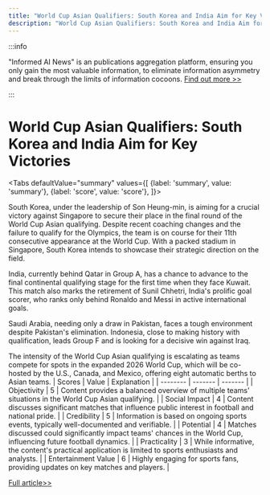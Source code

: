 ```yaml
---
title: "World Cup Asian Qualifiers: South Korea and India Aim for Key Victories"
description: "World Cup Asian Qualifiers: South Korea and India Aim for Key Victories"
---
```



:::info

"Informed AI News" is an publications aggregation platform, ensuring you only gain the most valuable information, to eliminate information asymmetry and break through the limits of information cocoons.  [Find out more >>](/)

:::

# World Cup Asian Qualifiers: South Korea and India Aim for Key Victories


<Tabs
	defaultValue="summary"
	values={[
	{label: 'summary', value: 'summary'},
	{label: 'score', value: 'score'},
]}>
<TabItem value="summary">


South Korea, under the leadership of Son Heung-min, is aiming for a crucial victory against Singapore to secure their place in the final round of the World Cup Asian qualifying. Despite recent coaching changes and the failure to qualify for the Olympics, the team is on course for their 11th consecutive appearance at the World Cup. With a packed stadium in Singapore, South Korea intends to showcase their strategic direction on the field.

India, currently behind Qatar in Group A, has a chance to advance to the final continental qualifying stage for the first time when they face Kuwait. This match also marks the retirement of Sunil Chhetri, India's prolific goal scorer, who ranks only behind Ronaldo and Messi in active international goals.

Saudi Arabia, needing only a draw in Pakistan, faces a tough environment despite Pakistan's elimination. Indonesia, close to making history with qualification, leads Group F and is looking for a decisive win against Iraq.

The intensity of the World Cup Asian qualifying is escalating as teams compete for spots in the expanded 2026 World Cup, which will be co-hosted by the U.S., Canada, and Mexico, offering eight automatic berths to Asian teams.
</TabItem>
<TabItem value="score">
	| Scores     | Value   | Explanation |
	| -------- | ------- | ------- |
	| Objectivity  | 5    | Content provides a balanced overview of multiple teams' situations in the World Cup Asian qualifying.    |
	| Social Impact | 4     | Content discusses significant matches that influence public interest in football and national pride.    |
	| Credibility    | 5    | Information is based on ongoing sports events, typically well-documented and verifiable.    |
	| Potential    | 4    | Matches discussed could significantly impact teams' chances in the World Cup, influencing future football dynamics.    |
	| Practicality    | 3    | While informative, the content's practical application is limited to sports enthusiasts and analysts.    |
	| Entertainment Value    | 6    | Highly engaging for sports fans, providing updates on key matches and players.    |
</TabItem>
</Tabs>

[Full article>>](https://apnews.com/article/world-cup-qualifying-asia-fifa-soccer-f6edd8410e990819ac238b7395400f4e)
